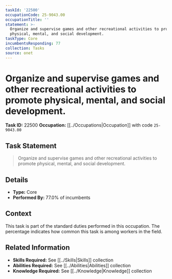 ```yaml
---
taskId: '22500'
occupationCode: 25-9043.00
occupationTitle: ''
statement: >-
  Organize and supervise games and other recreational activities to promote
  physical, mental, and social development.
taskType: Core
incumbentsResponding: 77
collection: Tasks
source: onet
---
```

# Organize and supervise games and other recreational activities to promote physical, mental, and social development.

**Task ID:** 22500
**Occupation:** [[../Occupations|Occupation]] with code `25-9043.00`

## Task Statement

> Organize and supervise games and other recreational activities to promote physical, mental, and social development.

## Details

- **Type:** Core
- **Performed By:** 77.0% of incumbents

## Context

This task is part of the standard duties performed in this occupation. The percentage indicates how common this task is among workers in the field.

## Related Information

- **Skills Required:** See [[../Skills|Skills]] collection
- **Abilities Required:** See [[../Abilities|Abilities]] collection
- **Knowledge Required:** See [[../Knowledge|Knowledge]] collection
